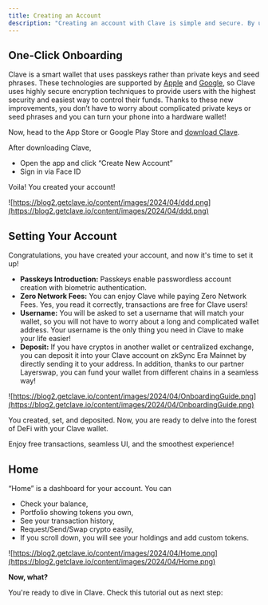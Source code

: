 ```yaml
---
title: Creating an Account
description: "Creating an account with Clave is simple and secure. By using passkeys instead of traditional private keys and seed phrases, Clave provides an easy onboarding process with the highest security standards. Follow our step-by-step guide to set up your new Clave account and start managing your cryptocurrencies with ease."
---
```


## **One-Click Onboarding**

Clave is a smart wallet that uses passkeys rather than private keys and seed phrases. These technologies are supported by [Apple](https://support.apple.com/en-us/102195?ref=blog2.getclave.io) and [Google](https://support.google.com/accounts/answer/13548313?hl=en&ref=blog2.getclave.io), so Clave uses highly secure encryption techniques to provide users with the highest security and easiest way to control their funds. Thanks to these new improvements, you don’t have to worry about complicated private keys or seed phrases and you can turn your phone into a hardware wallet!

Now, head to the App Store or Google Play Store and [download Clave](http://getclave.io/download?ref=blog2.getclave.io).

After downloading Clave,

- Open the app and click “Create New Account”
- Sign in via Face ID

Voila! You created your account!

![https://blog2.getclave.io/content/images/2024/04/ddd.png](https://blog2.getclave.io/content/images/2024/04/ddd.png)

## **Setting Your Account**

Congratulations, you have created your account, and now it's time to set it up!

- **Passkeys Introduction:** Passkeys enable passwordless account creation with biometric authentication.
- **Zero Network Fees:** You can enjoy Clave while paying Zero Network Fees. Yes, you read it correctly, transactions are free for Clave users!
- **Username:** You will be asked to set a username that will match your wallet, so you will not have to worry about a long and complicated wallet address. Your username is the only thing you need in Clave to make your life easier!
- **Deposit:** If you have cryptos in another wallet or centralized exchange, you can deposit it into your Clave account on zkSync Era Mainnet by directly sending it to your address. In addition, thanks to our partner Layerswap, you can fund your wallet from different chains in a seamless way!

![https://blog2.getclave.io/content/images/2024/04/OnboardingGuide.png](https://blog2.getclave.io/content/images/2024/04/OnboardingGuide.png)

You created, set, and deposited. Now, you are ready to delve into the forest of DeFi with your Clave wallet.

Enjoy free transactions, seamless UI, and the smoothest experience!

## **Home**

“Home” is a dashboard for your account. You can

- Check your balance,
- Portfolio showing tokens you own,
- See your transaction history,
- Request/Send/Swap crypto easily,
- If you scroll down, you will see your holdings and add custom tokens.

![https://blog2.getclave.io/content/images/2024/04/Home.png](https://blog2.getclave.io/content/images/2024/04/Home.png)

**Now, what?**

You're ready to dive in Clave. Check this tutorial out as next step:
